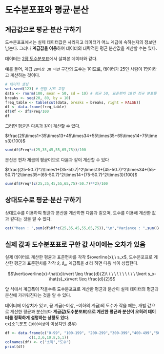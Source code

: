 # 도수분포표와 평균·분산

## 계급값으로 평균·분산 구하기

도수분포표에서는 실제 데이터값은 사라지고 데이터가 어느 계급에 속하는지의 정보만 남는다. 그러나 **계급값을 이용**하여 데이터의 대략적인 평균 분산값을 계산할 수는 있다.

데이터는 [2장 도수분포표](https://sungileo.github.io/mine_statistics/01_descriptive_statistics/freq_table.html "2장 도수분포표")에서 살펴본 데이터와 같다.

예를 들어, 계급 `20이상 30 미만` 구간의 도수는 1이므로, 데이터가 25인 사람이 1명이라고 계산하는 것이다.

```r
# 데이터 생성
set.seed(123) # 랜덤 시드 고정
data <- rnorm(100, mean = 50, sd = 10) # 평균 50, 표준편차 10인 정규 분포를 따르는 데이터 100개 생성
breaks <- seq(20, 80, by = 10)
freq_table <- table(cut(data, breaks = breaks, right = FALSE))
df <- data.frame(freq_table)
df$Rf <- df$Freq/100
df
```

그러면 평균은 다음과 같이 계산할 수 있다.

$\frac{25\times1+35\times13+45\times34+55\times35+65\times14+75\times3}{100}$

```r
sum(df$Freq*c(25,35,45,55,65,75))/100
```

분산은 편차 제곱의 평균이므로 다음과 같이 계산할 수 있다

$\frac{(25-50.7)^2\times1+(35-50.7)^2\times13+(45-50.7)^2\times34+(55-50.7)^2\times35+(65-50.7)^2\times14+(75-50.7)^2\times3}{100}$

```r
sum(df$Freq*(c(25,35,45,55,65,75)-50.7)**2)/100
```

## 상대도수로 평균·분산 구하기

상대도수를 이용하여 평균과 분산을 계산하면 다음과 같으며, 도수를 이용해 계산한 값과 같다는 것을 알 수 있다.

```r
cat("Mean : ",sum(df$Rf*c(25,35,45,55,65,75)),"\n","Variance : ",sum((df$Rf*(c(25,35,45,55,65,75)-50.7)**2)), sep = "")
```

## 실제 값과 도수분포표로 구한 값 사이에는 오차가 있음

실제 데이터로 계산한 평균과 표준편차를 각각 $\overline{x},\ s_x$, 도수분포표로 계산한 평균과 표준편차를 각각 $\hat{x},\ \hat{s}_x$, 계급폭을 $d$ 라 하면 다음 식이 성립한다.

$$\lvert\overline{x}-\hat{x}\rvert \leq \frac{d}{2}\ \ \ \ \ \ \ \ \ \ \ \lvert s_x-\hat{s}_x\rvert \leq \frac{d}{2}$$

앞 식에서 계급폭이 작을수록 도수분포표로 계산한 평균과 분산이 실제 데이터의 평균과 분산에 가까워진다는 것을 알 수 있다.

데이터에 이상치가 있고, 끝 계급(--이상, --이하의 계급)의 도수가 작을 때는, 개별 값으로 계산한 평균과 분산보다 **계급값(도수분포표)으로 게산한 평균과 분산이 오히려 데이터를 정확하게 설명하는 상황도 있다**.<br>ex)소득분포 (`1000이상`이 이상치인 경우)

```r
df <- data.frame(c("0-99", "100-199", "200-299","300-399","400-499","500-599","1000이상"),
           c(1,2,6,10,8,5,1))
colnames(df) <- c("소득","도수")
print(df)
```

